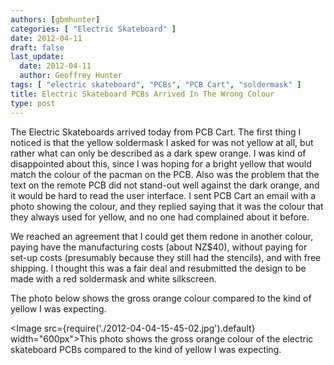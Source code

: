 ```yaml
---
authors: [gbmhunter]
categories: [ "Electric Skateboard" ]
date: 2012-04-11
draft: false
last_update:
  date: 2012-04-11
  author: Geoffrey Hunter
tags: [ "electric skateboard", "PCBs", "PCB Cart", "soldermask" ]
title: Electric Skateboard PCBs Arrived In The Wrong Colour
type: post
---
```


The Electric Skateboards arrived today from PCB Cart. The first thing I noticed is that the yellow soldermask I asked for was not yellow at all, but rather what can only be described as a dark spew orange. I was kind of disappointed about this, since I was hoping for a bright yellow that would match the colour of the pacman on the PCB. Also was the problem that the text on the remote PCB did not stand-out well against the dark orange, and it would be hard to read the user interface. I sent PCB Cart an email with a photo showing the colour, and they replied saying that it was the colour that they always used for yellow, and no one had complained about it before.

We reached an agreement that I could get them redone in another colour, paying have the manufacturing costs (about NZ$40), without paying for set-up costs (presumably because they still had the stencils), and with free shipping. I thought this was a fair deal and resubmitted the design to be made with a red soldermask and white silkscreen.

The photo below shows the gross orange colour compared to the kind of yellow I was expecting.

<Image src={require('./2012-04-04-15-45-02.jpg').default} width="600px">This photo shows the gross orange colour of the electric skateboard PCBs compared to the kind of yellow I was expecting.</Image>